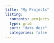 ```yaml
---
title: "My Projects"
listing:
  contents: projects
  type: grid
  sort: "date desc"
  categories: false
---
```

